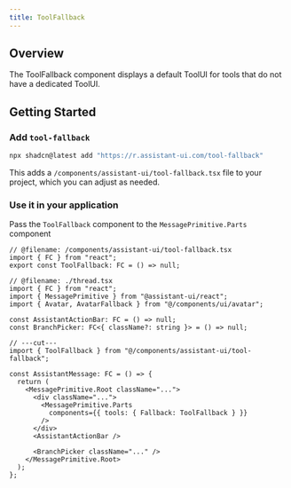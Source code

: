 ```yaml
---
title: ToolFallback
---
```



## Overview

The ToolFallback component displays a default ToolUI for tools that do not have a dedicated ToolUI.

## Getting Started

<Steps>
  <Step>

### Add `tool-fallback`

```sh
npx shadcn@latest add "https://r.assistant-ui.com/tool-fallback"
```

This adds a `/components/assistant-ui/tool-fallback.tsx` file to your project, which you can adjust as needed.

  </Step>
  <Step>

### Use it in your application

Pass the `ToolFallback` component to the `MessagePrimitive.Parts` component

```tsx twoslash title="/components/assistant-ui/thread.tsx" {1,11}
// @filename: /components/assistant-ui/tool-fallback.tsx
import { FC } from "react";
export const ToolFallback: FC = () => null;

// @filename: ./thread.tsx
import { FC } from "react";
import { MessagePrimitive } from "@assistant-ui/react";
import { Avatar, AvatarFallback } from "@/components/ui/avatar";

const AssistantActionBar: FC = () => null;
const BranchPicker: FC<{ className?: string }> = () => null;

// ---cut---
import { ToolFallback } from "@/components/assistant-ui/tool-fallback";

const AssistantMessage: FC = () => {
  return (
    <MessagePrimitive.Root className="...">
      <div className="...">
        <MessagePrimitive.Parts
          components={{ tools: { Fallback: ToolFallback } }}
        />
      </div>
      <AssistantActionBar />

      <BranchPicker className="..." />
    </MessagePrimitive.Root>
  );
};
```

  </Step>
</Steps>
